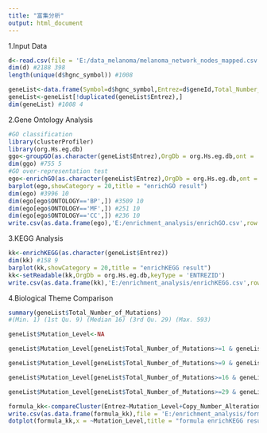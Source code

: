 ---
title: "富集分析"
output: html_document
---
1.Input Data
```{r}
d<-read.csv(file = 'E:/data_melanoma/melanoma_network_nodes_mapped.csv',header = TRUE)
dim(d) #2188 398
length(unique(d$hgnc_symbol)) #1008

geneList<-data.frame(Symbol=d$hgnc_symbol,Entrez=d$geneId,Total_Number_of_Mutations=d$Total_Number_of_Mutations,Copy_Number_Alteration=d$CNA)
geneList<-geneList[!duplicated(geneList$Entrez),]
dim(geneList) #1008 4
```
2.Gene Ontology Analysis
```{r}
#GO classification
library(clusterProfiler)
library(org.Hs.eg.db)
ggo<-groupGO(as.character(geneList$Entrez),OrgDb = org.Hs.eg.db,ont = 'CC',level = 3,readable = TRUE)
dim(ggo) #755 5
#GO over-representation test
ego<-enrichGO(as.character(geneList$Entrez),OrgDb = org.Hs.eg.db,ont = 'all',readable = TRUE)
barplot(ego,showCategory = 20,title = "enrichGO result")
dim(ego) #3996 10
dim(ego[ego$ONTOLOGY=='BP',]) #3509 10
dim(ego[ego$ONTOLOGY=='MF',]) #251 10
dim(ego[ego$ONTOLOGY=='CC',]) #236 10
write.csv(as.data.frame(ego),'E:/enrichment_analysis/enrichGO.csv',row.names = FALSE)
```
3.KEGG Analysis
```{r}
kk<-enrichKEGG(as.character(geneList$Entrez))
dim(kk) #158 9
barplot(kk,showCategory = 20,title = "enrichKEGG result")
kk<-setReadable(kk,OrgDb = org.Hs.eg.db,keyType = 'ENTREZID')
write.csv(as.data.frame(kk),'E:/enrichment_analysis/enrichKEGG.csv',row.names = FALSE)
```
4.Biological Theme Comparison
```{r}
summary(geneList$Total_Number_of_Mutations) 
#(Min. 1) (1st Qu. 9) (Median 16) (3rd Qu. 29) (Max. 593)

geneList$Mutation_Level<-NA

geneList$Mutation_Level[geneList$Total_Number_of_Mutations>=1 & geneList$Total_Number_of_Mutations<9]<-'1_8'

geneList$Mutation_Level[geneList$Total_Number_of_Mutations>=9 & geneList$Total_Number_of_Mutations<16]<-'9_15'

geneList$Mutation_Level[geneList$Total_Number_of_Mutations>=16 & geneList$Total_Number_of_Mutations<29]<-'16_28'

geneList$Mutation_Level[geneList$Total_Number_of_Mutations>=29 & geneList$Total_Number_of_Mutations<593]<-'29_593'

formula_kk<-compareCluster(Entrez~Mutation_Level+Copy_Number_Alteration,data = geneList,fun = 'enrichKEGG')
write.csv(as.data.frame(formula_kk),file = 'E:/enrichment_analysis/formula_enrichKEGG.csv',row.names = FALSE)
dotplot(formula_kk,x = ~Mutation_Level,title = "formula enrichKEGG result")+ggplot2::facet_grid(~Copy_Number_Alteration)

```



